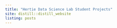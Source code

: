 ```yaml
---
title: "Hertie Data Science Lab Student Projects"
site: distill::distill_website
listing: posts
---
```

